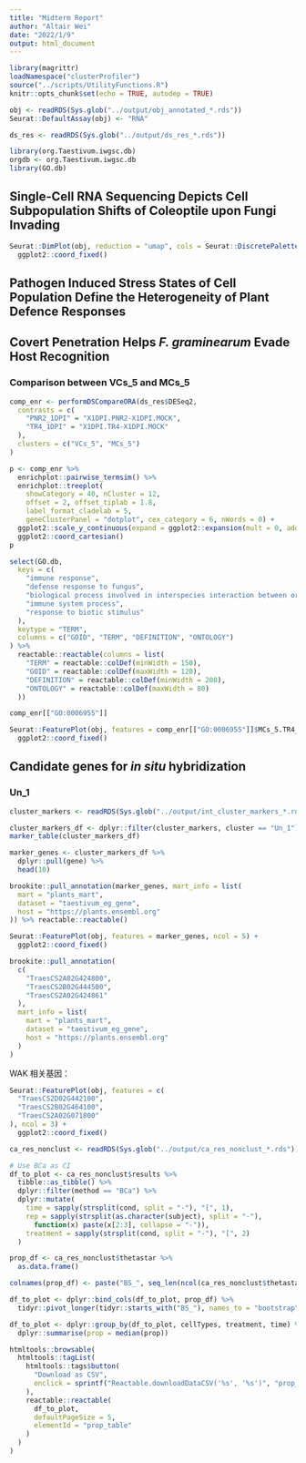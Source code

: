 ```yaml
---
title: "Midterm Report"
author: "Altair Wei"
date: "2022/1/9"
output: html_document
---
```


```r
library(magrittr)
loadNamespace("clusterProfiler")
source("../scripts/UtilityFunctions.R")
knitr::opts_chunk$set(echo = TRUE, autodep = TRUE)
```

```r
obj <- readRDS(Sys.glob("../output/obj_annotated_*.rds"))
Seurat::DefaultAssay(obj) <- "RNA"

ds_res <- readRDS(Sys.glob("../output/ds_res_*.rds"))

library(org.Taestivum.iwgsc.db)
orgdb <- org.Taestivum.iwgsc.db
library(GO.db)
```

## Single-Cell RNA Sequencing Depicts Cell Subpopulation Shifts of Coleoptile upon Fungi Invading

```r
Seurat::DimPlot(obj, reduction = "umap", cols = Seurat::DiscretePalette(25)) +
  ggplot2::coord_fixed()
```

## Pathogen Induced Stress States of Cell Population Define the Heterogeneity of Plant Defence Responses

## Covert Penetration Helps *F. graminearum* Evade Host Recognition

### Comparison between VCs_5 and MCs_5

```r
comp_enr <- performDSCompareORA(ds_res$DESeq2,
  contrasts = c(
    "PNR2_1DPI" = "X1DPI.PNR2-X1DPI.MOCK",
    "TR4_1DPI" = "X1DPI.TR4-X1DPI.MOCK"
  ),
  clusters = c("VCs_5", "MCs_5")
)
```

```r
p <- comp_enr %>%
  enrichplot::pairwise_termsim() %>%
  enrichplot::treeplot(
    showCategory = 40, nCluster = 12,
    offset = 2, offset_tiplab = 1.8,
    label_format_cladelab = 5,
    geneClusterPanel = "dotplot", cex_category = 6, nWords = 0) +
  ggplot2::scale_y_continuous(expand = ggplot2::expansion(mult = 0, add = 5.5)) +
  ggplot2::coord_cartesian()
p
```

```r
select(GO.db,
  keys = c(
    "immune response",
    "defense response to fungus",
    "biological process involved in interspecies interaction between organisms",
    "immune system process",
    "response to biotic stimulus"
  ),
  keytype = "TERM",
  columns = c("GOID", "TERM", "DEFINITION", "ONTOLOGY")
) %>%
  reactable::reactable(columns = list(
    "TERM" = reactable::colDef(minWidth = 150),
    "GOID" = reactable::colDef(maxWidth = 120),
    "DEFINITION" = reactable::colDef(minWidth = 200),
    "ONTOLOGY" = reactable::colDef(maxWidth = 80)
  ))
```

```r
comp_enr[["GO:0006955"]]
```

```r
Seurat::FeaturePlot(obj, features = comp_enr[["GO:0006955"]]$MCs_5.TR4_1DPI$`GO:0006955`, ncol = 4) +
  ggplot2::coord_fixed()
```

## Candidate genes for *in situ* hybridization

### Un_1

```r
cluster_markers <- readRDS(Sys.glob("../output/int_cluster_markers_*.rds"))
```

```r
cluster_markers_df <- dplyr::filter(cluster_markers, cluster == "Un_1")
marker_table(cluster_markers_df)
```

```r
marker_genes <- cluster_markers_df %>%
  dplyr::pull(gene) %>%
  head(10)

brookite::pull_annotation(marker_genes, mart_info = list(
  mart = "plants_mart",
  dataset = "taestivum_eg_gene",
  host = "https://plants.ensembl.org"
)) %>% reactable::reactable()
```

```r
Seurat::FeaturePlot(obj, features = marker_genes, ncol = 5) +
  ggplot2::coord_fixed()
```

```r
brookite::pull_annotation(
  c(
    "TraesCS2A02G424800",
    "TraesCS2B02G444500",
    "TraesCS2A02G424861"
  ),
  mart_info = list(
    mart = "plants_mart",
    dataset = "taestivum_eg_gene",
    host = "https://plants.ensembl.org"
  )
)
```

WAK 相关基因：

```r
Seurat::FeaturePlot(obj, features = c(
  "TraesCS2D02G442100",
  "TraesCS2B02G464100",
  "TraesCS2A02G071800"
), ncol = 3) +
  ggplot2::coord_fixed()
```

```r
ca_res_nonclust <- readRDS(Sys.glob("../output/ca_res_nonclust_*.rds"))

# Use BCa as CI
df_to_plot <- ca_res_nonclust$results %>%
  tibble::as_tibble() %>%
  dplyr::filter(method == "BCa") %>%
  dplyr::mutate(
    time = sapply(strsplit(cond, split = "-"), "[", 1),
    rep = sapply(strsplit(as.character(subject), split = "-"),
      function(x) paste(x[2:3], collapse = "-")),
    treatment = sapply(strsplit(cond, split = "-"), "[", 2)
  )

prop_df <- ca_res_nonclust$thetastar %>%
  as.data.frame()

colnames(prop_df) <- paste("BS_", seq_len(ncol(ca_res_nonclust$thetastar)), sep = "")

df_to_plot <- dplyr::bind_cols(df_to_plot, prop_df) %>%
  tidyr::pivot_longer(tidyr::starts_with("BS_"), names_to = "bootstrap", values_to = "prop")

df_to_plot <- dplyr::group_by(df_to_plot, cellTypes, treatment, time) %>%
  dplyr::summarise(prop = median(prop))

htmltools::browsable(
  htmltools::tagList(
    htmltools::tags$button(
      "Download as CSV",
      onclick = sprintf("Reactable.downloadDataCSV('%s', '%s')", "prop_table", "prop_table")
    ),
    reactable::reactable(
      df_to_plot,
      defaultPageSize = 5,
      elementId = "prop_table"
    )
  )
)
```


